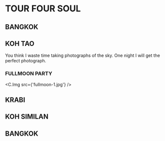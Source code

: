 
# TOUR FOUR SOUL

## BANGKOK

## KOH TAO

You think I waste time taking photographs of the sky.
One night I will get the perfect photograph.

### FULLMOON PARTY

<C.Img src={'fullmoon-1.jpg'} />

## KRABI

## KOH SIMILAN

## BANGKOK

